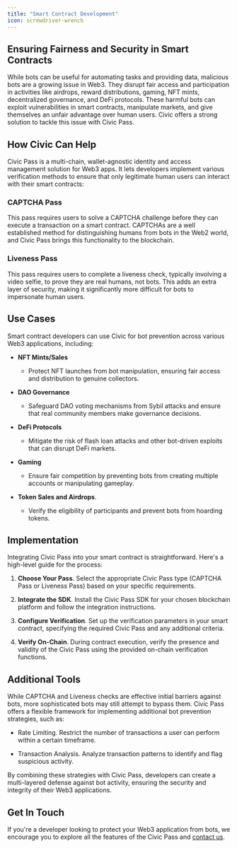 ```yaml
---
title: "Smart Contract Development"
icon: screwdriver-wrench
---
```



## Ensuring Fairness and Security in Smart Contracts

While bots can be useful for automating tasks and providing data, malicious bots are a growing issue in Web3. They disrupt fair access and participation in activities like airdrops, reward distributions, gaming, NFT mints, decentralized governance, and DeFi protocols. These harmful bots can exploit vulnerabilities in smart contracts, manipulate markets, and give themselves an unfair advantage over human users. Civic offers a strong solution to tackle this issue with Civic Pass.

## How Civic Can Help

Civic Pass is a multi-chain, wallet-agnostic identity and access management solution for Web3 apps. It lets developers implement various verification methods to ensure that only legitimate human users can interact with their smart contracts:

### CAPTCHA Pass

This pass requires users to solve a CAPTCHA challenge before they can execute a transaction on a smart contract. CAPTCHAs are a well established method for distinguishing humans from bots in the Web2 world, and Civic Pass brings this functionality to the blockchain.

### Liveness Pass

This pass requires users to complete a liveness check, typically involving a video selfie, to prove they are real humans, not bots. This adds an extra layer of security, making it significantly more difficult for bots to impersonate human users.

## Use Cases

Smart contract developers can use Civic for bot prevention across various Web3 applications, including:

* **NFT Mints/Sales**

  * Protect NFT launches from bot manipulation, ensuring fair access and distribution to genuine collectors.

* **DAO Governance**

  * Safeguard DAO voting mechanisms from Sybil attacks and ensure that real community members make governance decisions.

* **DeFi Protocols**

  * Mitigate the risk of flash loan attacks and other bot-driven exploits that can disrupt DeFi markets.

* **Gaming**

  * Ensure fair competition by preventing bots from creating multiple accounts or manipulating gameplay.

* **Token Sales and Airdrops**.

  * Verify the eligibility of participants and prevent bots from hoarding tokens.

## Implementation

Integrating Civic Pass into your smart contract is straightforward. Here's a high-level guide for the process:

1. **Choose Your Pass**. Select the appropriate Civic Pass type (CAPTCHA Pass or Liveness Pass) based on your specific requirements.

2. **Integrate the SDK**. Install the Civic Pass SDK for your chosen blockchain platform and follow the integration instructions.

3. **Configure Verification**. Set up the verification parameters in your smart contract, specifying the required Civic Pass and any additional criteria.

4. **Verify On-Chain**. During contract execution, verify the presence and validity of the Civic Pass using the provided on-chain verification functions.

## Additional Tools

While CAPTCHA and Liveness checks are effective initial barriers against bots, more sophisticated bots may still attempt to bypass them. Civic Pass offers a flexible framework for implementing additional bot prevention strategies, such as:

* Rate Limiting. Restrict the number of transactions a user can perform within a certain timeframe.

* Transaction Analysis. Analyze transaction patterns to identify and flag suspicious activity.

By combining these strategies with Civic Pass, developers can create a multi-layered defense against bot activity, ensuring the security and integrity of their Web3 applications.

## Get In Touch

If you're a developer looking to protect your Web3 application from bots, we encourage you to explore all the features of the Civic Pass and [contact us](https://civickey.typeform.com/req-custom).
